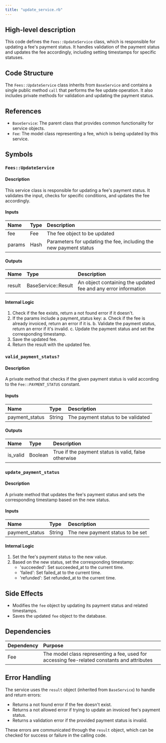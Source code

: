```yaml
---
title: "update_service.rb"
---
```


## High-level description
This code defines the `Fees::UpdateService` class, which is responsible for updating a fee's payment status. It handles validation of the payment status and updates the fee accordingly, including setting timestamps for specific statuses.

## Code Structure
The `Fees::UpdateService` class inherits from `BaseService` and contains a single public method `call` that performs the fee update operation. It also includes private methods for validation and updating the payment status.

## References
- `BaseService`: The parent class that provides common functionality for service objects.
- `Fee`: The model class representing a fee, which is being updated by this service.

## Symbols

### `Fees::UpdateService`
#### Description
This service class is responsible for updating a fee's payment status. It validates the input, checks for specific conditions, and updates the fee accordingly.

#### Inputs
| Name | Type | Description |
|:-----|:-----|:------------|
| fee | Fee | The fee object to be updated |
| params | Hash | Parameters for updating the fee, including the new payment status |

#### Outputs
| Name | Type | Description |
|:-----|:-----|:------------|
| result | BaseService::Result | An object containing the updated fee and any error information |

#### Internal Logic
1. Check if the fee exists, return a not found error if it doesn't.
2. If the params include a payment_status key:
   a. Check if the fee is already invoiced, return an error if it is.
   b. Validate the payment status, return an error if it's invalid.
   c. Update the payment status and set the corresponding timestamp.
3. Save the updated fee.
4. Return the result with the updated fee.

### `valid_payment_status?`
#### Description
A private method that checks if the given payment status is valid according to the `Fee::PAYMENT_STATUS` constant.

#### Inputs
| Name | Type | Description |
|:-----|:-----|:------------|
| payment_status | String | The payment status to be validated |

#### Outputs
| Name | Type | Description |
|:-----|:-----|:------------|
| is_valid | Boolean | True if the payment status is valid, false otherwise |

### `update_payment_status`
#### Description
A private method that updates the fee's payment status and sets the corresponding timestamp based on the new status.

#### Inputs
| Name | Type | Description |
|:-----|:-----|:------------|
| payment_status | String | The new payment status to be set |

#### Internal Logic
1. Set the fee's payment status to the new value.
2. Based on the new status, set the corresponding timestamp:
   - 'succeeded': Set succeeded_at to the current time.
   - 'failed': Set failed_at to the current time.
   - 'refunded': Set refunded_at to the current time.

## Side Effects
- Modifies the `fee` object by updating its payment status and related timestamps.
- Saves the updated `fee` object to the database.

## Dependencies
| Dependency | Purpose |
|:-----------|:--------|
| Fee | The model class representing a fee, used for accessing fee-related constants and attributes |

## Error Handling
The service uses the `result` object (inherited from `BaseService`) to handle and return errors:
- Returns a not found error if the fee doesn't exist.
- Returns a not allowed error if trying to update an invoiced fee's payment status.
- Returns a validation error if the provided payment status is invalid.

These errors are communicated through the `result` object, which can be checked for success or failure in the calling code.